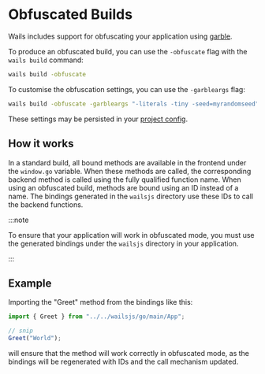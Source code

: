 # Obfuscated Builds

Wails includes support for obfuscating your application using [garble](https://github.com/burrowers/garble).

To produce an obfuscated build, you can use the `-obfuscate` flag with the `wails build` command:

```bash
wails build -obfuscate
```

To customise the obfuscation settings, you can use the `-garbleargs` flag:

```bash
wails build -obfuscate -garbleargs "-literals -tiny -seed=myrandomseed"
```

These settings may be persisted in your [project config](/guides/reference/project-config).

## How it works

In a standard build, all bound methods are available in the frontend under the `window.go`
variable. When these methods are called, the corresponding backend method is called using
the fully qualified function name. When using an obfuscated build, methods are bound using
an ID instead of a name. The bindings generated in the `wailsjs` directory use these IDs to
call the backend functions.

:::note

To ensure that your application will work in obfuscated mode, you must use the generated
bindings under the `wailsjs` directory in your application.

:::

## Example

Importing the "Greet" method from the bindings like this:

```js
import { Greet } from "../../wailsjs/go/main/App";

// snip
Greet("World");
```

will ensure that the method will work correctly in obfuscated mode, as the bindings will
be regenerated with IDs and the call mechanism updated.
